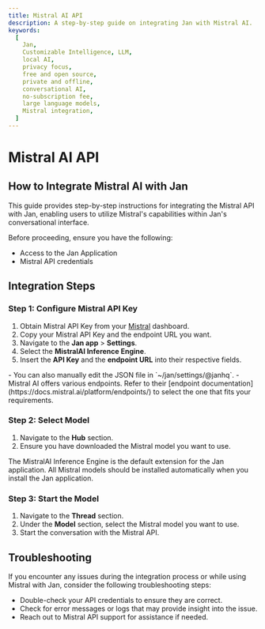 ```yaml
---
title: Mistral AI API
description: A step-by-step guide on integrating Jan with Mistral AI.
keywords:
  [
    Jan,
    Customizable Intelligence, LLM,
    local AI,
    privacy focus,
    free and open source,
    private and offline,
    conversational AI,
    no-subscription fee,
    large language models,
    Mistral integration,
  ]
---
```



# Mistral AI API

## How to Integrate Mistral AI with Jan
This guide provides step-by-step instructions for integrating the Mistral API with Jan, enabling users to utilize Mistral's capabilities within Jan's conversational interface.

Before proceeding, ensure you have the following:
- Access to the Jan Application
- Mistral API credentials

## Integration Steps
<Steps>

### Step 1: Configure Mistral API Key

1. Obtain Mistral API Key from your [Mistral](https://console.mistral.ai/user/api-keys/) dashboard.
2. Copy your Mistral API Key and the endpoint URL you want.
3. Navigate to the **Jan app** > **Settings**.
4. Select the **MistralAI Inference Engine**.
5. Insert the **API Key** and the **endpoint URL** into their respective fields.

<Callout type='info'>
  - You can also manually edit the JSON file in `~/jan/settings/@janhq`.
  - Mistral AI offers various endpoints. Refer to their [endpoint documentation](https://docs.mistral.ai/platform/endpoints/) to select the one that fits your requirements.
</Callout>

### Step 2: Select Model

1. Navigate to the **Hub** section.
2. Ensure you have downloaded the Mistral model you want to use.

<Callout type='info'>
  The MistralAI Inference Engine is the default extension for the Jan application. All Mistral models should be installed automatically when you install the Jan application.
</Callout>

### Step 3: Start the Model

1. Navigate to the **Thread** section.
2. Under the **Model** section, select the Mistral model you want to use.
3. Start the conversation with the Mistral API.

</Steps>

## Troubleshooting

If you encounter any issues during the integration process or while using Mistral with Jan, consider the following troubleshooting steps:

- Double-check your API credentials to ensure they are correct.
- Check for error messages or logs that may provide insight into the issue.
- Reach out to Mistral API support for assistance if needed.